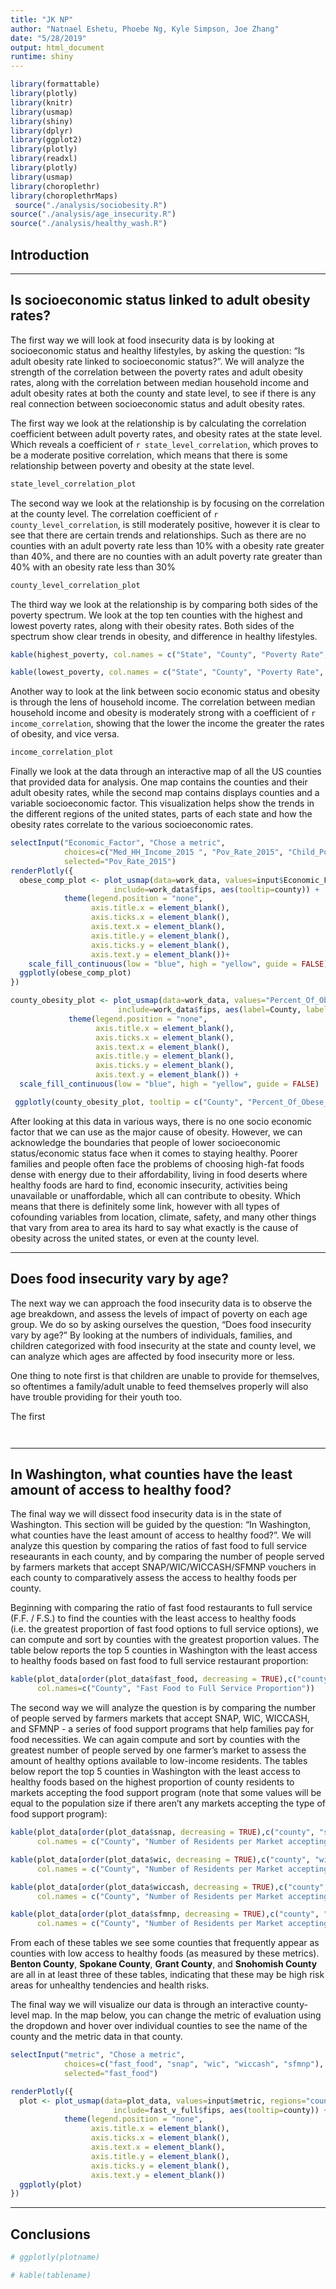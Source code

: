 ```yaml
---
title: "JK NP"
author: "Natnael Eshetu, Phoebe Ng, Kyle Simpson, Joe Zhang"
date: "5/28/2019"
output: html_document
runtime: shiny
---
```


```r
library(formattable)
library(plotly)
library(knitr)
library(usmap)
library(shiny)
library(dplyr)
library(ggplot2)
library(plotly)
library(readxl)
library(plotly)
library(usmap)
library(choroplethr)
library(choroplethrMaps)
 source("./analysis/sociobesity.R")
source("./analysis/age_insecurity.R")
source("./analysis/healthy_wash.R")
```

## Introduction


-----

## Is socioeconomic status linked to adult obesity rates?
The first way we will look at food insecurity data is by looking at socioeconomic status and healthy lifestyles, by asking the question: "Is adult obesity rate linked to socioeconomic status?". We will analyze the strength of the correlation between the poverty rates and adult obesity rates, along with the correlation between median household income and adult obesity rates at both the county and state level, to see if there is any real connection between socioeconomic status and adult obesity rates. 

The first way we look at the relationship is by calculating the correlation coefficient between adult poverty rates, and obesity rates at the state level. Which reveals a coefficient of `r state_level_correlation`, which proves to be a moderate positive correlation, which means that there is some relationship between poverty and obesity at the state level. 

``` r
state_level_correlation_plot
```

The second way we look at the relationship is by focusing on the correlation at the county level. The correlation coefficient of `r county_level_correlation`, is still moderately positive, however it is clear to see that there are certain trends and relationships. Such as there are no counties with an adult poverty rate less than 10% with a obesity rate greater than 40%, and there are no counties with an adult poverty rate greater than 40% with an obesity rate less than 30%

``` r
county_level_correlation_plot
```

The third way we look at the relationship is by comparing both sides of the poverty spectrum. We look at the top ten counties with the highest and lowest poverty rates, along with their obesity rates. Both sides of the spectrum show clear trends in obesity, and difference in healthy lifestyles.
``` r
kable(highest_poverty, col.names = c("State", "County", "Poverty Rate", "Adult Obesity Rate"))
```
``` r
kable(lowest_poverty, col.names = c("State", "County", "Poverty Rate", "Adult Obesity Rate"))
```

Another way to look at the link between socio economic status and obesity is through the lens of household income. The correlation between median household income and obesity is moderately strong with a coefficient of `r income_correlation`, showing that the lower the income the greater the rates of obesity, and vice versa. 

``` r
income_correlation_plot
```

Finally we look at the data through an interactive map of all the US counties that provided data for analysis. One map contains the counties and their adult obesity rates, while the second map contains displays counties and a variable socioeconomic factor. This visualization helps show the trends in the different regions of the united states, parts of each state and how the obesity rates correlate to the various socioeconomic rates.
``` r
selectInput("Economic_Factor", "Chose a metric",
            choices=c("Med_HH_Income_2015 ", "Pov_Rate_2015", "Child_Pov_Rate_2015"),
            selected="Pov_Rate_2015")
renderPlotly({
  obese_comp_plot <- plot_usmap(data=work_data, values=input$Economic_Factor, regions="counties",
                       include=work_data$fips, aes(tooltip=county)) +
            theme(legend.position = "none",
                  axis.title.x = element_blank(),
                  axis.ticks.x = element_blank(),
                  axis.text.x = element_blank(),
                  axis.title.y = element_blank(),
                  axis.ticks.y = element_blank(),
                  axis.text.y = element_blank())+
    scale_fill_continuous(low = "blue", high = "yellow", guide = FALSE)
  ggplotly(obese_comp_plot)
})
```

``` r
county_obesity_plot <- plot_usmap(data=work_data, values="Percent_Of_Obese_Adults", regions="counties",
                        include=work_data$fips, aes(label=County, label2=Percent_Of_Obese_Adults)) +
             theme(legend.position = "none",
                   axis.title.x = element_blank(),
                   axis.ticks.x = element_blank(),
                   axis.text.x = element_blank(),
                   axis.title.y = element_blank(),
                   axis.ticks.y = element_blank(),
                   axis.text.y = element_blank()) +
  scale_fill_continuous(low = "blue", high = "yellow", guide = FALSE)

 ggplotly(county_obesity_plot, tooltip = c("County", "Percent_Of_Obese_Adults"))
```

After looking at this data in various ways, there is no one socio economic factor that we can use as the major cause of obesity. However, we can acknowledge the boundaries that people of lower socioeconomic status/economic status face when it comes to staying healthy. Poorer families and people often face the problems of choosing high-fat foods dense with energy due to their affordability, living in food deserts where healthy foods are hard to find, economic insecurity, activities being unavailable or unaffordable, which all can contribute to obesity. Which means that there is definitely some link, however with all types of cofounding variables from location, climate, safety, and many other things that vary from area to area its hard to say what exactly is the cause of obesity across the united states, or even at the county level.  

-----

## Does food insecurity vary by age?
The next way we can approach the food insecurity data is to observe the age breakdown, and assess the levels of impact of poverty on each age group. We do so by asking ourselves the question, "Does food insecurity vary by age?" By looking at the numbers of individuals, families, and children categorized with food insecurity at the state and county level, we can analyze which ages are affected by food insecurity more or less.

One thing to note first is that children are unable to provide for themselves, so oftentimes a family/adult unable to feed themselves properly will also have trouble providing for their youth too.

The first 
<!-- The first way we look at the relationship is by calculating the correlation coefficient between adult poverty rates, and obesity rates at the state level. Which reveals a coefficient of `r state_level_correlation`, which proves to be a moderate positive correlation, which means that there is some relationship between poverty and obesity at the state level.  -->

```r

```


```r

```

-----

## In Washington, what counties have the least amount of access to healthy food?
The final way we will dissect food insecurity data is in the state of Washington.  This section will be guided by the question: "In Washington, what counties have the least amount of access to healthy food?".  We will analyze this question by comparing the ratios of fast food to full service reseaurants in each county, and by comparing the number of people served by farmers markets that accept SNAP/WIC/WICCASH/SFMNP vouchers in each county to comparatively assess the access to healthy foods per county.

Beginning with comparing the ratio of fast food restaurants to full service (F.F. / F.S.) to find the counties with the least access to healthy foods (i.e. the greatest proportion of fast food options to full service options), we can compute and sort by counties with the greatest proportion values.  The table below reports the top 5 counties in Washington with the least access to healthy foods based on fast food to full service restaurant proportion:

``` r
kable(plot_data[order(plot_data$fast_food, decreasing = TRUE),c("county", "fast_food")][1:5,], row.names = FALSE,
      col.names=c("County", "Fast Food to Full Service Proportion"))
```

The second way we will analyze the question is by comparing the number of people served by farmers markets that accept SNAP, WIC, WICCASH, and SFMNP - a series of food support programs that help families pay for food necessities.  We can again compute and sort by counties with the greatest number of people served by one farmer's market to assess the amount of healthy options available to low-income residents.  The tables below report the top 5 counties in Washington with the least access to healthy foods based on the highest proportion of county residents to markets accepting the food support program (note that some values will be equal to the population size if there aren't any markets accepting the type of food support program):

``` r
kable(plot_data[order(plot_data$snap, decreasing = TRUE),c("county", "snap")][1:5,], row.names = FALSE,
      col.names = c("County", "Number of Residents per Market accepting SNAP"))
```
``` r
kable(plot_data[order(plot_data$wic, decreasing = TRUE),c("county", "wic")][1:5,], row.names = FALSE,
      col.names = c("County", "Number of Residents per Market accepting WIC"))
```
``` r
kable(plot_data[order(plot_data$wiccash, decreasing = TRUE),c("county", "wiccash")][1:5,], row.names = FALSE,
      col.names = c("County", "Number of Residents per Market accepting WIC CASH"))
```
``` r
kable(plot_data[order(plot_data$sfmnp, decreasing = TRUE),c("county", "sfmnp")][1:5,], row.names = FALSE,
      col.names = c("County", "Number of Residents per Market accepting SFMNP"))
```

From each of these tables we see some counties that frequently appear as counties with low access to healthy foods (as measured by these metrics).  **Benton County**, **Spokane County**, **Grant County**, and **Snohomish County** are all in at least three of these tables, indicating that these may be high risk areas for unhealthy tendencies and health risks.

The final way we will visualize our data is through an interactive county-level map.  In the map below, you can change the metric of evaluation using the dropdown and hover over individual counties to see the name of the county and the metric data in that county.

``` r
selectInput("metric", "Chose a metric",
            choices=c("fast_food", "snap", "wic", "wiccash", "sfmnp"),
            selected="fast_food")

renderPlotly({
  plot <- plot_usmap(data=plot_data, values=input$metric, regions="counties",
                       include=fast_v_full$fips, aes(tooltip=county)) +
            theme(legend.position = "none",
                  axis.title.x = element_blank(),
                  axis.ticks.x = element_blank(),
                  axis.text.x = element_blank(),
                  axis.title.y = element_blank(),
                  axis.ticks.y = element_blank(),
                  axis.text.y = element_blank())
  ggplotly(plot)
})
```

-----

## Conclusions




```r
# ggplotly(plotname)
```


``` r
# kable(tablename)
```




